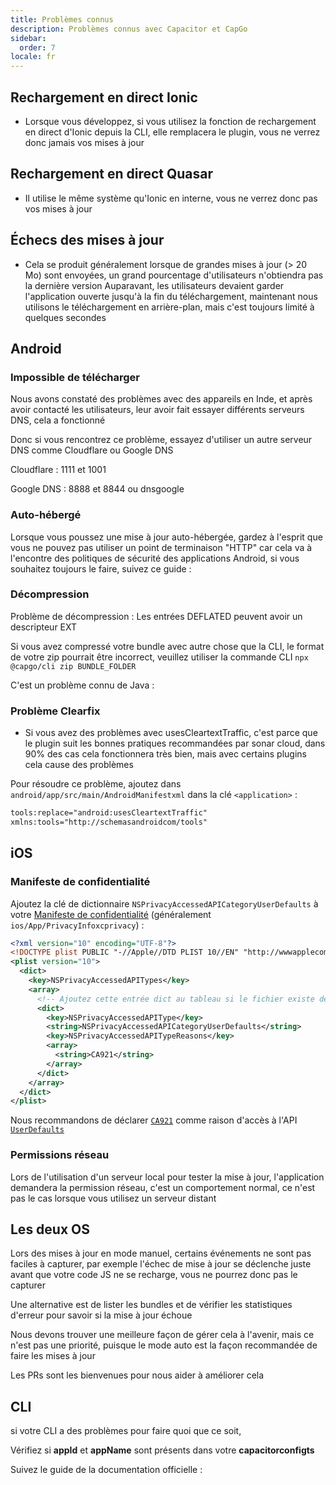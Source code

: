 ```yaml
---
title: Problèmes connus
description: Problèmes connus avec Capacitor et CapGo
sidebar:
  order: 7
locale: fr
---
```



## Rechargement en direct Ionic

* Lorsque vous développez, si vous utilisez la fonction de rechargement en direct d'Ionic depuis la CLI, elle remplacera le plugin, vous ne verrez donc jamais vos mises à jour

## Rechargement en direct Quasar

* Il utilise le même système qu'Ionic en interne, vous ne verrez donc pas vos mises à jour

## Échecs des mises à jour

* Cela se produit généralement lorsque de grandes mises à jour (> 20 Mo) sont envoyées, un grand pourcentage d'utilisateurs n'obtiendra pas la dernière version
Auparavant, les utilisateurs devaient garder l'application ouverte jusqu'à la fin du téléchargement, maintenant nous utilisons le téléchargement en arrière-plan, mais c'est toujours limité à quelques secondes

## Android

### Impossible de télécharger

Nous avons constaté des problèmes avec des appareils en Inde, et après avoir contacté les utilisateurs, leur avoir fait essayer différents serveurs DNS, cela a fonctionné

Donc si vous rencontrez ce problème, essayez d'utiliser un autre serveur DNS comme Cloudflare ou Google DNS

Cloudflare : 1111 et 1001

Google DNS : 8888 et 8844 ou dnsgoogle

<LinkCard
	title="Comment configurer un serveur DNS préféré sur Android ?"
	href="https://wwwandroidpolicecom/use-preferred-dns-server-android-tutorial/"
/>

### Auto-hébergé
Lorsque vous poussez une mise à jour auto-hébergée, gardez à l'esprit que vous ne pouvez pas utiliser un point de terminaison "HTTP" car cela va à l'encontre des politiques de sécurité des applications Android, si vous souhaitez toujours le faire, suivez ce guide :

<LinkCard
	title="Comment autoriser tous les types de connexion réseau HTTP et HTTPS dans Android (9) Pie ?"
	href="https://stackoverflow.com/a/51902630/5511370"
/>

### Décompression

Problème de décompression : Les entrées DEFLATED peuvent avoir un descripteur EXT

Si vous avez compressé votre bundle avec autre chose que la CLI, le format de votre zip pourrait être incorrect, veuillez utiliser la commande CLI `npx @capgo/cli zip BUNDLE_FOLDER`

C'est un problème connu de Java :

<LinkCard
	title="Problème de décompression : Les entrées DEFLATED peuvent avoir un descripteur EXT"
	href="https://bugsopenjdkorg/browse/JDK-8143613"
/>

### Problème Clearfix

* Si vous avez des problèmes avec usesCleartextTraffic, c'est parce que le plugin suit les bonnes pratiques recommandées par sonar cloud, dans 90% des cas cela fonctionnera très bien, mais avec certains plugins cela cause des problèmes

Pour résoudre ce problème, ajoutez dans `android/app/src/main/AndroidManifestxml` dans la clé `<application>` :

```xml
tools:replace="android:usesCleartextTraffic"
xmlns:tools="http://schemasandroidcom/tools"
```

## iOS

### Manifeste de confidentialité

Ajoutez la clé de dictionnaire `NSPrivacyAccessedAPICategoryUserDefaults` à votre [Manifeste de confidentialité](https://capacitorjs.com/docs/ios/privacy-manifest) (généralement `ios/App/PrivacyInfoxcprivacy`) :

```xml
<?xml version="10" encoding="UTF-8"?>
<!DOCTYPE plist PUBLIC "-//Apple//DTD PLIST 10//EN" "http://wwwapplecom/DTDs/PropertyList-10dtd">
<plist version="10">
  <dict>
    <key>NSPrivacyAccessedAPITypes</key>
    <array>
      <!-- Ajoutez cette entrée dict au tableau si le fichier existe déjà -->
      <dict>
        <key>NSPrivacyAccessedAPIType</key>
        <string>NSPrivacyAccessedAPICategoryUserDefaults</string>
        <key>NSPrivacyAccessedAPITypeReasons</key>
        <array>
          <string>CA921</string>
        </array>
      </dict>
    </array>
  </dict>
</plist>
```

Nous recommandons de déclarer [`CA921`](https://developerapplecom/documentation/bundleresources/privacy_manifest_files/describing_use_of_required_reason_api#4278401) comme raison d'accès à l'API [`UserDefaults`](https://developerapplecom/documentation/foundation/userdefaults)

### Permissions réseau

Lors de l'utilisation d'un serveur local pour tester la mise à jour, l'application demandera la permission réseau, c'est un comportement normal, ce n'est pas le cas lorsque vous utilisez un serveur distant

## Les deux OS

Lors des mises à jour en mode manuel, certains événements ne sont pas faciles à capturer, par exemple l'échec de mise à jour se déclenche juste avant que votre code JS ne se recharge, vous ne pourrez donc pas le capturer

Une alternative est de lister les bundles et de vérifier les statistiques d'erreur pour savoir si la mise à jour échoue

Nous devons trouver une meilleure façon de gérer cela à l'avenir, mais ce n'est pas une priorité, puisque le mode auto est la façon recommandée de faire les mises à jour

Les PRs sont les bienvenues pour nous aider à améliorer cela

## CLI

si votre CLI a des problèmes pour faire quoi que ce soit,

Vérifiez si **appId** et **appName** sont présents dans votre **capacitorconfigts**

Suivez le guide de la documentation officielle :

<LinkCard
	title="Configuration Capacitor"
	href="https://capacitorjs.com/docs/config"
/>
